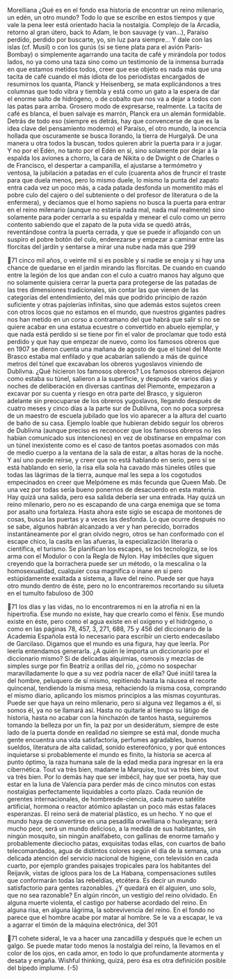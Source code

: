 Morelliana
¿Qué es en el fondo esa historia de encontrar un reino milenario, un edén, un
otro mundo? Todo lo que se escribe en estos tiempos y que vale la pena leer está
orientado hacia la nostalgia. Complejo de la Arcadia, retorno al gran útero, back
to Adam, le bon sauvage (y van...), Paraíso perdido, perdido por buscarte, yo, sin luz
para siempre... Y dale con las islas (cf. Musil) o con los gurús (si se tiene plata para
el avión París-Bombay) o simplemente agarrando una tacita de café y mirándola
por todos lados, no ya como una taza sino como un testimonio de la inmensa
burrada en que estamos metidos todos, creer que ese objeto es nada más que una
tacita de café cuando el más idiota de los periodistas encargados de resumirnos
los quanta, Planck y Heisenberg, se mata explicándonos a tres columnas que
todo vibra y tiembla y está como un gato a la espera de dar el enorme salto de
hidrógeno, o de cobalto que nos va a dejar a todos con las patas para arriba.
Grosero modo de expresarse, realmente.
La tacita de café es blanca, el buen salvaje es marrón, Planck era un alemán
formidable. Detrás de todo eso (siempre es detrás, hay que convencerse de que es
la idea clave del pensamiento moderno) el Paraíso, el otro mundo, la inocencia
hollada que oscuramente se busca llorando, la tierra de Hurgalyâ. De una
manera u otra todos la buscan, todos quieren abrir la puerta para ir a jugar. Y no
por el Edén, no tanto por el Edén en sí, sino solamente por dejar a la espalda los
aviones a chorro, la cara de Nikita o de Dwight o de Charles o de Francisco, el
despertar a campanilla, el ajustarse a termómetro y ventosa, la jubilación a
patadas en el culo (cuarenta años de fruncir el traste para que duela menos, pero
lo mismo duele, lo mismo la punta del zapato entra cada vez un poco más, a
cada patada desfonda un momentito más el pobre culo del cajero o del
subteniente o del profesor de literatura o de la enfermera), y decíamos que el
homo sapiens no busca la puerta para entrar en el reino milenario (aunque no
estaría nada mal, nada mal realmente) sino solamente para poder cerrarla a su
espalda y menear el culo como un perro contento sabiendo que el zapato de la
puta vida se quedó atrás, reventándose contra la puerta cerrada, y que se puede
ir aflojando con un suspiro el pobre botón del culo, enderezarse y empezar a
caminar entre las florcitas del jardín y sentarse a mirar una nube nada más que
299

71
cinco mil años, o veinte mil si es posible y si nadie se enoja y si hay una chance
de quedarse en el jardín mirando las florcitas.
De cuando en cuando entre la legión de los que andan con el culo a cuatro
manos hay alguno que no solamente quisiera cerrar la puerta para protegerse de
las patadas de las tres dimensiones tradicionales, sin contar las que vienen de las
categorías del entendimiento, del más que podrido principio de razón suficiente
y otras pajolerías infinitas, sino que además estos sujetos creen con otros locos
que no estamos en el mundo, que nuestros gigantes padres nos han metido en un
corso a contramano del que habrá que salir si no se quiere acabar en una estatua
ecuestre o convertido en abuelo ejemplar, y que nada está perdido si se tiene por
fin el valor de proclamar que todo está perdido y que hay que empezar de
nuevo, como los famosos obreros que en 1907 se dieron cuenta una mañana de
agosto de que el túnel del Monte Brasco estaba mal enfilado y que acabarían
saliendo a más de quince metros del túnel que excavaban los obreros yugoslavos
viniendo de Dublivna. ¿Qué hicieron los famosos obreros? Los famosos obreros
dejaron como estaba su túnel, salieron a la superficie, y después de varios días y
noches de deliberación en diversas cantinas del Piemonte, empezaron a excavar
por su cuenta y riesgo en otra parte del Brasco, y siguieron adelante sin
preocuparse de los obreros yugoslavos, llegando después de cuatro meses y
cinco días a la parte sur de Dublivna, con no poca sorpresa de un maestro de
escuela jubilado que los vio aparecer a la altura del cuarto de baño de su casa.
Ejemplo loable que hubieran debido seguir los obreros de Dublivna (aunque
preciso es reconocer que los famosos obreros no les habían comunicado sus
intenciones) en vez de obstinarse en empalmar con un túnel inexistente como es
el caso de tantos poetas asomados con más de medio cuerpo a la ventana de la
sala de estar, a altas horas de la noche.
Y así uno puede reírse, y creer que no está hablando en serio, pero sí se está
hablando en serio, la risa ella sola ha cavado más túneles útiles que todas las
lágrimas de la tierra, aunque mal les sepa a los cogotudos empecinados en creer
que Melpómene es más fecunda que Queen Mab. De una vez por todas sería
bueno ponernos de desacuerdo en esta materia. Hay quizá una salida, pero esa
salida debería ser una entrada. Hay quizá un reino milenario, pero no es
escapando de una carga enemiga que se toma por asalto una fortaleza. Hasta
ahora este siglo se escapa de montones de cosas, busca las puertas y a veces las
desfonda. Lo que ocurre después no se sabe, algunos habrán alcanzado a ver y
han perecido, borrados instantáneamente por el gran olvido negro, otros se han
conformado con el escape chico, la casita en las afueras, la especialización
literaria o científica, el turismo. Se planifican los escapes, se los tecnologiza, se los
arma con el Modulor o con la Regla de Nylon. Hay imbéciles que siguen
creyendo que la borrachera puede ser un método, o la mescalina o la
homosexualidad, cualquier cosa magnífica o inane en sí pero estúpidamente
exaltada a sistema, a llave del reino. Puede ser que haya otro mundo dentro de
éste, pero no lo encontraremos recortando su silueta en el tumulto fabuloso de
300

71
los días y las vidas, no lo encontraremos ni en la atrofia ni en la hipertrofia. Ese
mundo no existe, hay que crearlo como el fénix. Ese mundo existe en éste, pero
como el agua existe en el oxígeno y el hidrógeno, o como en las páginas 78, 457,
3, 271, 688, 75 y 456 del diccionario de la Academia Española está lo necesario
para escribir un cierto endecasílabo de Garcilaso. Digamos que el mundo es una
figura, hay que leerla. Por leerla entendamos generarla. ¿A quién le importa un
diccionario por el diccionario mismo? Si de delicadas alquimias, osmosis y
mezclas de simples surge por fin Beatriz a orillas del río, ¿cómo no sospechar
maravilladamente lo que a su vez podría nacer de ella? Qué inútil tarea la del
hombre, peluquero de sí mismo, repitiendo hasta la náusea el recorte quincenal,
tendiendo la misma mesa, rehaciendo la misma cosa, comprando el mismo
diario, aplicando los mismos principios a las mismas coyunturas. Puede ser que
haya un reino milenario, pero si alguna vez llegamos a él, si somos él, ya no se
llamará así. Hasta no quitarle al tiempo su látigo de historia, hasta no acabar con
la hinchazón de tantos hasta, seguiremos tomando la belleza por un fin, la paz
por un desiderátum, siempre de este lado de la puerta donde en realidad no
siempre se está mal, donde mucha gente encuentra una vida satisfactoria,
perfumes agradables, buenos sueldos, literatura de alta calidad, sonido
estereofónico, y por qué entonces inquietarse si probablemente el mundo es
finito, la historia se acerca al punto óptimo, la raza humana sale de la edad media
para ingresar en la era cibernética. Tout va très bien, madame la Marquise, tout
va très bien, tout va très bien.
Por lo demás hay que ser imbécil, hay que ser poeta, hay que estar en la luna
de Valencia para perder más de cinco minutos con estas nostalgias perfectamente
liquidables a corto plazo. Cada reunión de gerentes internacionales, de hombresde-ciencia, cada nuevo satélite artificial, hormona o reactor atómico aplastan un
poco más estas falaces esperanzas. El reino será de material plástico, es un hecho.
Y no que el mundo haya de convertirse en una pesadilla orwelliana o huxleyana;
será mucho peor, será un mundo delicioso, a la medida de sus habitantes, sin
ningún mosquito, sin ningún analfabeto, con gallinas de enorme tamaño y
probablemente dieciocho patas, exquisitas todas ellas, con cuartos de baño
telecomandados, agua de distintos colores según el día de la semana, una
delicada atención del servicio nacional de higiene,
con televisión en cada cuarto, por ejemplo grandes paisajes tropicales para los
habitantes del Reijavik, vistas de igloos para los de La Habana, compensaciones
sutiles que conformarán todas las rebeldías,
etcétera.
Es decir un mundo satisfactorio para gentes razonables. ¿Y quedará en él
alguien, uno solo, que no sea razonable?
En algún rincón, un vestigio del reino olvidado. En alguna muerte violenta, el
castigo por haberse acordado del reino. En alguna risa, en alguna lágrima, la
sobrevivencia del reino. En el fondo no parece que el hombre acabe por matar al
hombre. Se le va a escapar, le va a agarrar el timón de la máquina electrónica, del
301

71
cohete sideral, le va a hacer una zancadilla y después que le echen un galgo. Se
puede matar todo menos la nostalgia del reino, la llevamos en el color de los
ojos, en cada amor, en todo lo que profundamente atormenta y desata y engaña.
Wishful thinking, quizá, pero ésa es otra definición posible del bípedo implume.
(-5)
